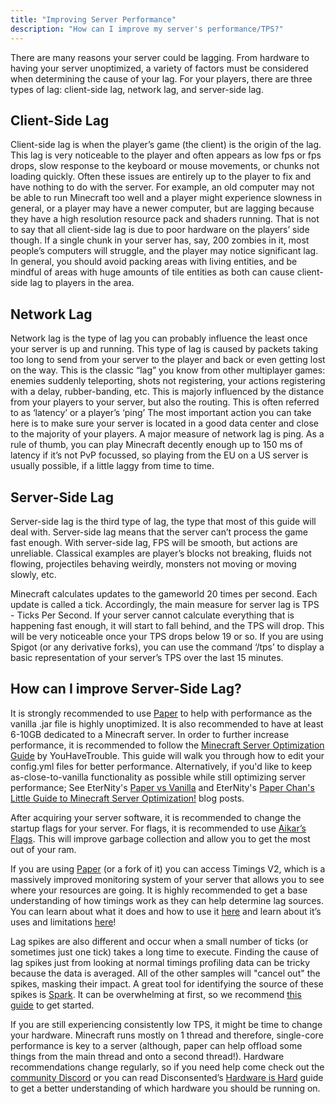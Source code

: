 ```yaml
---
title: "Improving Server Performance"
description: "How can I improve my server's performance/TPS?"
---
```


There are many reasons your server could be lagging. From hardware to having your server unoptimized, a variety of factors must be considered when determining the cause of your lag. For your players, there are three types of lag: client-side lag, network lag, and server-side lag.

## Client-Side Lag
Client-side lag is when the player’s game (the client) is the origin of the lag. This lag is very noticeable to the player and often appears as low fps or fps drops, slow response to the keyboard or mouse movements, or chunks not loading quickly. Often these issues are entirely up to the player to fix and have nothing to do with the server. For example, an old computer may not be able to run Minecraft too well and a player might experience slowness in general, or a player may have a newer computer, but are lagging because they have a high resolution resource pack and shaders running. That is not to say that all client-side lag is due to poor hardware on the players’ side though. If a single chunk in your server has, say, 200 zombies in it, most people’s computers will struggle, and the player may notice significant lag. In general, you should avoid packing areas with living entities, and be mindful of areas with huge amounts of tile entities as both can cause client-side lag to players in the area.

## Network Lag
Network lag is the type of lag you can probably influence the least once your server is up and running. This type of lag is caused by packets taking too long to send from your server to the player and back or even getting lost on the way. This is the classic “lag” you know from other multiplayer games: enemies suddenly teleporting, shots not registering, your actions registering with a delay, rubber-banding, etc. This is majorly influenced by the distance from your players to your server, but also the routing. This is often referred to as ‘latency’ or a player’s ‘ping’ The most important action you can take here is to make sure your server is located in a good data center and close to the majority of your players. A major measure of network lag is ping. As a rule of thumb, you can play Minecraft decently enough up to 150 ms of latency if it’s not PvP focussed, so playing from the EU on a US server is usually possible, if a little laggy from time to time.

## Server-Side Lag
Server-side lag is the third type of lag, the type that most of this guide will deal with. Server-side lag means that the server can’t process the game fast enough. With server-side lag, FPS will be smooth, but actions are unreliable. Classical examples are player’s blocks not breaking, fluids not flowing, projectiles behaving weirdly, monsters not moving or moving slowly, etc.

Minecraft calculates updates to the gameworld 20 times per second. Each update is called a tick. Accordingly, the main measure for server lag is TPS - Ticks Per Second. If your server cannot calculate everything that is happening fast enough, it will start to fall behind, and the TPS will drop. This will be very noticeable once your TPS drops below 19 or so. If you are using Spigot (or any derivative forks), you can use the command ‘/tps’ to display a basic representation of your server’s TPS over the last 15 minutes.

## How can I improve Server-Side Lag?
It is strongly recommended to use [Paper](https://papermc.io/) to help with performance as the vanilla .jar file is highly unoptimized. It is also recommended to have at least 6-10GB dedicated to a Minecraft server. In order to further increase performance, it is recommended to follow the [Minecraft Server Optimization Guide](https://github.com/YouHaveTrouble/minecraft-optimization) by YouHaveTrouble. This guide will walk you through how to edit your config.yml files for better performance. Alternatively, if you'd like to keep as-close-to-vanilla functionality as possible while still optimizing server performance; See EterNity's [Paper vs Vanilla](https://paper-chan.moe/paper/) and EterNity's [Paper Chan's Little Guide to Minecraft Server Optimization!](https://paper-chan.moe/paper-optimization/) blog posts.

After acquiring your server software, it is recommended to change the startup flags for your server. For flags, it is recommended to use [Aikar’s Flags](https://docs.papermc.io/paper/aikars-flags). This will improve garbage collection and allow you to get the most out of your ram.

If you are using [Paper](https://papermc.io/) (or a fork of it) you can access Timings V2, which is a massively improved monitoring system of your server that allows you to see where your resources are going. It is highly recommended to get a base understanding of how timings work as they can help determine lag sources. You can learn about what it does and how to use it [here](https://www.youtube.com/watch?v=T4J0A9l7bfQ) and learn about it’s uses and limitations [here](https://matthewmiller.dev/blog/timings-performance-guide/)!

Lag spikes are also different and occur when a small number of ticks (or sometimes just one tick) takes a long time to execute. Finding the cause of lag spikes just from looking at normal timings profiling data can be tricky because the data is averaged. All of the other samples will "cancel out" the spikes, masking their impact. A great tool for identifying the source of these spikes is [Spark](https://www.spigotmc.org/resources/spark.57242/). It can be overwhelming at first, so we recommend [this guide](https://github.com/lucko/spark/wiki/Finding-the-cause-of-lag-spikes) to get started.

If you are still experiencing consistently low TPS, it might be time to change your hardware. Minecraft runs mostly on 1 thread and therefore, single-core performance is key to a server (although, paper can help offload some things from the main thread and onto a second thread!). Hardware recommendations change regularly, so if you need help come check out the <a href={COMMUNITY_INVITE_URL}>community Discord</a> or you can read Disconsented’s [Hardware is Hard](https://disconsented.com/posts/hardware-is-hard/) guide to get a better understanding of which hardware you should be running on.
